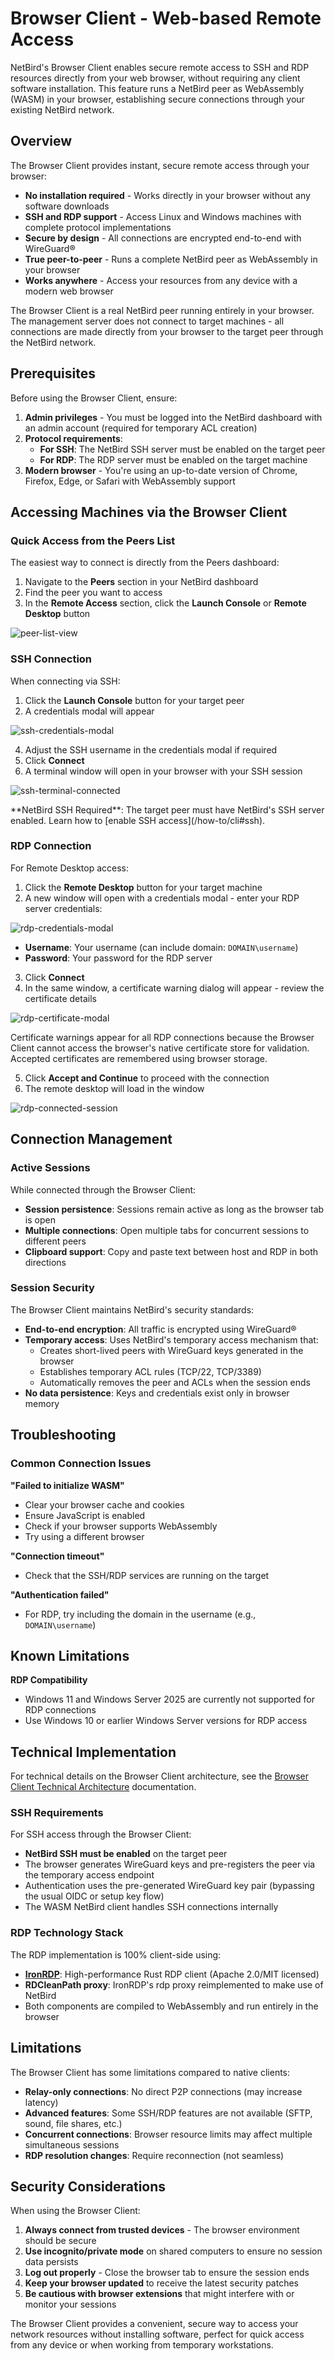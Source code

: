 # Browser Client - Web-based Remote Access

NetBird's Browser Client enables secure remote access to SSH and RDP resources directly from your web browser, without requiring any client software installation. This feature runs a NetBird peer as WebAssembly (WASM) in your browser, establishing secure connections through your existing NetBird network.

## Overview

The Browser Client provides instant, secure remote access through your browser:
- **No installation required** - Works directly in your browser without any software downloads
- **SSH and RDP support** - Access Linux and Windows machines with complete protocol implementations
- **Secure by design** - All connections are encrypted end-to-end with WireGuard®
- **True peer-to-peer** - Runs a complete NetBird peer as WebAssembly in your browser
- **Works anywhere** - Access your resources from any device with a modern web browser

<Note>
    The Browser Client is a real NetBird peer running entirely in your browser. The management server does not connect to target machines - all connections are made directly from your browser to the target peer through the NetBird network.
</Note>

## Prerequisites

Before using the Browser Client, ensure:

1. **Admin privileges** - You must be logged into the NetBird dashboard with an admin account (required for temporary ACL creation)
2. **Protocol requirements**:
   - **For SSH**: The NetBird SSH server must be enabled on the target peer
   - **For RDP**: The RDP server must be enabled on the target machine
3. **Modern browser** - You're using an up-to-date version of Chrome, Firefox, Edge, or Safari with WebAssembly support

## Accessing Machines via the Browser Client

### Quick Access from the Peers List

The easiest way to connect is directly from the Peers dashboard:

1. Navigate to the **Peers** section in your NetBird dashboard
2. Find the peer you want to access
3. In the **Remote Access** section, click the **Launch Console** or **Remote Desktop** button

<p>
    <img src="/docs-static/img/how-to-guides/browser-client/peer-list-view.png" alt="peer-list-view" className="imagewrapper-big"/>
</p>

### SSH Connection

When connecting via SSH:

1. Click the **Launch Console** button for your target peer
2. A credentials modal will appear

<p>
    <img src="/docs-static/img/how-to-guides/browser-client/ssh-credentials-modal.png" alt="ssh-credentials-modal" className="imagewrapper-big"/>
</p>

4. Adjust the SSH username in the credentials modal if required
5. Click **Connect**
6. A terminal window will open in your browser with your SSH session

<p>
    <img src="/docs-static/img/how-to-guides/browser-client/ssh-terminal-connected.png" alt="ssh-terminal-connected" className="imagewrapper-big"/>
</p>

<Note>
    **NetBird SSH Required**: The target peer must have NetBird's SSH server enabled. Learn how to [enable SSH access](/how-to/cli#ssh).
</Note>

### RDP Connection

For Remote Desktop access:

1. Click the **Remote Desktop** button for your target machine
2. A new window will open with a credentials modal - enter your RDP server credentials:

<p>
    <img src="/docs-static/img/how-to-guides/browser-client/rdp-credentials-modal.png" alt="rdp-credentials-modal" className="imagewrapper-big"/>
</p>

   - **Username**: Your username (can include domain: `DOMAIN\username`)
   - **Password**: Your password for the RDP server

3. Click **Connect**
4. In the same window, a certificate warning dialog will appear - review the certificate details

<p>
    <img src="/docs-static/img/how-to-guides/browser-client/rdp-certificate-modal.png" alt="rdp-certificate-modal" className="imagewrapper-big"/>
</p>

<Note>
    Certificate warnings appear for all RDP connections because the Browser Client cannot access the browser's native certificate store for validation. Accepted certificates are remembered using browser storage.
</Note>

5. Click **Accept and Continue** to proceed with the connection
6. The remote desktop will load in the window

<p>
    <img src="/docs-static/img/how-to-guides/browser-client/rdp-connected-session.png" alt="rdp-connected-session" className="imagewrapper-big"/>
</p>

## Connection Management

### Active Sessions

While connected through the Browser Client:

- **Session persistence**: Sessions remain active as long as the browser tab is open
- **Multiple connections**: Open multiple tabs for concurrent sessions to different peers
- **Clipboard support**: Copy and paste text between host and RDP in both directions

### Session Security

The Browser Client maintains NetBird's security standards:

- **End-to-end encryption**: All traffic is encrypted using WireGuard®
- **Temporary access**: Uses NetBird's temporary access mechanism that:
  - Creates short-lived peers with WireGuard keys generated in the browser
  - Establishes temporary ACL rules (TCP/22, TCP/3389)
  - Automatically removes the peer and ACLs when the session ends
- **No data persistence**: Keys and credentials exist only in browser memory

## Troubleshooting

### Common Connection Issues

**"Failed to initialize WASM"**
- Clear your browser cache and cookies
- Ensure JavaScript is enabled
- Check if your browser supports WebAssembly
- Try using a different browser

**"Connection timeout"**
- Check that the SSH/RDP services are running on the target

**"Authentication failed"**
- For RDP, try including the domain in the username (e.g., `DOMAIN\username`)

## Known Limitations

**RDP Compatibility**
- Windows 11 and Windows Server 2025 are currently not supported for RDP connections
- Use Windows 10 or earlier Windows Server versions for RDP access

## Technical Implementation

For technical details on the Browser Client architecture, see the [Browser Client Technical Architecture](/about-netbird/browser-client-architecture) documentation.

### SSH Requirements

For SSH access through the Browser Client:

- **NetBird SSH must be enabled** on the target peer
- The browser generates WireGuard keys and pre-registers the peer via the temporary access endpoint
- Authentication uses the pre-generated WireGuard key pair (bypassing the usual OIDC or setup key flow)
- The WASM NetBird client handles SSH connections internally

### RDP Technology Stack

The RDP implementation is 100% client-side using:

- **[IronRDP](https://github.com/Devolutions/IronRDP)**: High-performance Rust RDP client (Apache 2.0/MIT licensed)
- **RDCleanPath proxy**: IronRDP's rdp proxy reimplemented to make use of NetBird
- Both components are compiled to WebAssembly and run entirely in the browser

## Limitations

The Browser Client has some limitations compared to native clients:

- **Relay-only connections**: No direct P2P connections (may increase latency)
- **Advanced features**: Some SSH/RDP features are not available (SFTP, sound, file shares, etc.)
- **Concurrent connections**: Browser resource limits may affect multiple simultaneous sessions
- **RDP resolution changes**: Require reconnection (not seamless)

## Security Considerations

When using the Browser Client:

1. **Always connect from trusted devices** - The browser environment should be secure
2. **Use incognito/private mode** on shared computers to ensure no session data persists
3. **Log out properly** - Close the browser tab to ensure the session ends
4. **Keep your browser updated** to receive the latest security patches
5. **Be cautious with browser extensions** that might interfere with or monitor your sessions

The Browser Client provides a convenient, secure way to access your network resources without installing software, perfect for quick access from any device or when working from temporary workstations.
